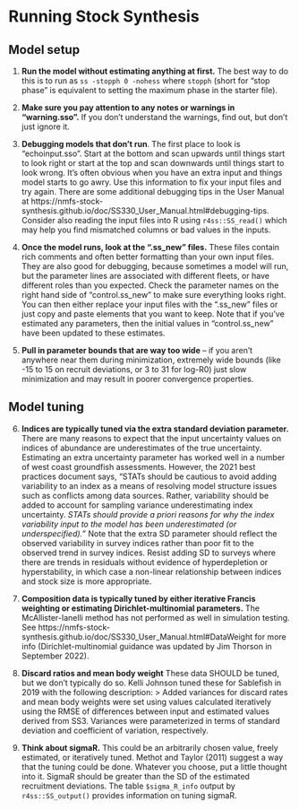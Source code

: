 # Running Stock Synthesis

## Model setup

1.  **Run the model without estimating anything at first.** The best way to do this is to run as `ss -stopph 0 -nohess` where `stopph` (short for "stop phase" is equivalent to setting the maximum phase in the starter file).

2.  **Make sure you pay attention to any notes or warnings in "warning.sso".** If you don't understand the warnings, find out, but don't just ignore it.

3.  **Debugging models that don't run**. The first place to look is "echoinput.sso". Start at the bottom and scan upwards until things start to look right or start at the top and scan downwards until things start to look wrong. It's often obvious when you have an extra input and things model starts to go awry. Use this information to fix your input files and try again. There are some additional debugging tips in the User Manual at https://nmfs-stock-synthesis.github.io/doc/SS330_User_Manual.html#debugging-tips. Consider also reading the input files into R using `r4ss::SS_read()` which may help you find mismatched columns or bad values in the inputs.

4.  **Once the model runs, look at the ".ss_new" files.** These files contain rich comments and often better formatting than your own input files. They are also good for debugging, because sometimes a model will run, but the parameter lines are associated with different fleets, or have different roles than you expected. Check the parameter names on the right hand side of "control.ss_new" to make sure everything looks right. You can then either replace your input files with the ".ss_new" files or just copy and paste elements that you want to keep. Note that if you've estimated any parameters, then the initial values in "control.ss_new" have been updated to these estimates.

5.  **Pull in parameter bounds that are way too wide** -- if you aren't anywhere near them during minimization, extremely wide bounds (like -15 to 15 on recruit deviations, or 3 to 31 for log-R0) just slow minimization and may result in poorer convergence properties.

## Model tuning

6. **Indices are typically tuned via the extra standard deviation parameter.** There are many reasons to expect that the input uncertainty values on indices of abundance are underestimates of the true uncertainty. Estimating an extra uncertainty parameter has worked well in a number of west coast groundfish assessments. However, the 2021 best practices document says, "STATs should be cautious to avoid adding variability to an index as a means of resolving model structure issues such as conflicts among data sources. Rather, variability should be added to account for sampling variance underestimating index uncertainty. *STATs should provide a priori reasons for why the index variability input to the model has been underestimated (or underspecified).*" Note that the extra SD parameter should reflect the observed variability in survey indices rather than poor fit to the observed trend in survey indices. Resist adding SD to surveys where there are trends in residuals without evidence of hyperdepletion or hyperstability, in which case a non-linear relationship between indices and stock size is more appropriate.

7. **Composition data is typically tuned by either iterative Francis weighting or estimating Dirichlet-multinomial parameters.** The McAllister-Ianelli method has not performed as well in simulation testing. See https://nmfs-stock-synthesis.github.io/doc/SS330_User_Manual.html#DataWeight for more info (Dirichlet-multinomial guidance was updated by Jim Thorson in September 2022).

8. **Discard ratios and mean body weight** These data SHOULD be tuned, but we don't typically do so. Kelli Johnson tuned these for Sablefish in 2019 with the following description:
> Added variances for discard rates and mean body weights were set using values calculated iteratively using the RMSE of differences between input and estimated values derived from SS3. Variances were parameterized in terms of standard deviation and coefficient of variation, respectively.

9. **Think about sigmaR.** This could be an arbitrarily chosen value, freely estimated, or iteratively tuned. Methot and Taylor (2011) suggest a way that the tuning could be done. Whatever you choose, put a little thought into it. SigmaR should be greater than the SD of the estimated recruitment deviations. The table `$sigma_R_info` output by `r4ss::SS_output()` provides information on tuning sigmaR.